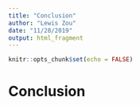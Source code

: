 ```yaml
---
title: "Conclusion"
author: "Lewis Zou"
date: "11/28/2019"
output: html_fragment
---
```


```r
knitr::opts_chunk$set(echo = FALSE)
```

# Conclusion
